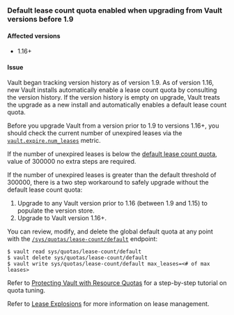 ### Default lease count quota enabled when upgrading from Vault versions before 1.9

#### Affected versions

- 1.16+

#### Issue

Vault began tracking version history as of version 1.9. As of version 1.16, new
Vault installs automatically enable a lease count quota by consulting the
version history. If the version history is empty on upgrade, Vault treats the
upgrade as a new install and automatically enables a default lease count quota.

Before you upgrade Vault from a version prior to 1.9 to versions 1.16+,
you should check the current number of unexpired leases via the
[`vault.expire.num_leases`](/vault/docs/internals/telemetry#token-identity-and-lease-metrics)
metric.

If the number of unexpired leases is below the [default lease count
quota](/vault/docs/enterprise/lease-count-quotas#default-lease-count-quota),
value of 300000 no extra steps are required.

If the number of unexpired leases is greater than the default threshold of
300000, there is a two step workaround to safely upgrade without the default
lease count quota:

1. Upgrade to any Vault version prior to 1.16 (between 1.9 and 1.15) to populate the
   version store.
2. Upgrade to Vault version 1.16+.

You can review, modify, and delete the global default quota at any point with
the
[`/sys/quotas/lease-count/default`](/vault/api-docs/system/lease-count-quotas)
endpoint:

```shell-session
$ vault read sys/quotas/lease-count/default
$ vault delete sys/quotas/lease-count/default
$ vault write sys/quotas/lease-count/default max_leases=<# of max leases>
```

Refer to [Protecting Vault with Resource
Quotas](/vault/tutorials/operations/resource-quotas) for a step-by-step tutorial
on quota tuning.

Refer to [Lease Explosions](/vault/docs/concepts/lease-explosions) for more
information on lease management.
